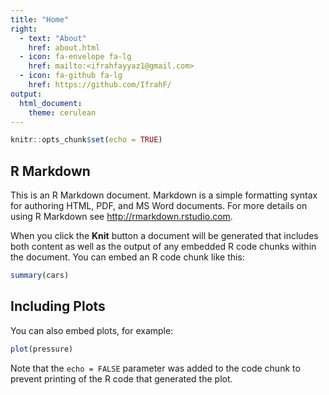 ```yaml
---
title: "Home"
right:
  - text: "About"
    href: about.html
  - icon: fa-envelope fa-lg
    href: mailto:<ifrahfayyaz1@gmail.com>
  - icon: fa-github fa-lg
    href: https://github.com/IfrahF/
output: 
  html_document:
    theme: cerulean
---
```


```r
knitr::opts_chunk$set(echo = TRUE)
```

## R Markdown

This is an R Markdown document. Markdown is a simple formatting syntax for authoring HTML, PDF, and MS Word documents. For more details on using R Markdown see <http://rmarkdown.rstudio.com>.

When you click the **Knit** button a document will be generated that includes both content as well as the output of any embedded R code chunks within the document. You can embed an R code chunk like this:

```r
summary(cars)
```

## Including Plots

You can also embed plots, for example:

```r
plot(pressure)
```

Note that the `echo = FALSE` parameter was added to the code chunk to prevent printing of the R code that generated the plot.
